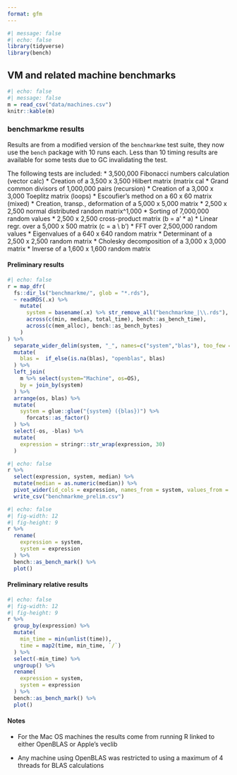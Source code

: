 ```yaml
---
format: gfm
---
```


```r
#| message: false
#| echo: false
library(tidyverse)
library(bench)
```


## VM and related machine benchmarks

```r
#| echo: false
#| message: false
m = read_csv("data/machines.csv")
knitr::kable(m)
```

### benchmarkme results

Results are from a modified version of the `benchmarkme` test suite, they now use the `bench` package with 10 runs each. Less than 10 timing results are available for some tests due to GC invalidating the test.

The following tests are included:
* 3,500,000 Fibonacci numbers calculation (vector calc)
* Creation of a 3,500 x 3,500 Hilbert matrix (matrix cal
* Grand common divisors of 1,000,000 pairs (recursion)
* Creation of a 3,000 x 3,000 Toeplitz matrix (loops)
* Escoufier's method on a 60 x 60 matrix (mixed)
* Creation, transp., deformation of a 5,000 x 5,000 matrix
* 2,500 x 2,500 normal distributed random matrix^1,000
* Sorting of 7,000,000 random values
* 2,500 x 2,500 cross-product matrix (b = a' * a)
* Linear regr. over a 5,000 x 500 matrix (c = a \\ b')
* FFT over 2,500,000 random values
* Eigenvalues of a 640 x 640 random matrix
* Determinant of a 2,500 x 2,500 random matrix
* Cholesky decomposition of a 3,000 x 3,000 matrix
* Inverse of a 1,600 x 1,600 random matrix


#### Preliminary results

```r
#| echo: false
r = map_dfr(
  fs::dir_ls("benchmarkme/", glob = "*.rds"),
  ~ readRDS(.x) %>%
    mutate(
      system = basename(.x) %>% str_remove_all("benchmarkme_|\\.rds"),
      across(c(min, median, total_time), bench::as_bench_time),
      across(c(mem_alloc), bench::as_bench_bytes)
    )
) %>%
  separate_wider_delim(system, "_", names=c("system","blas"), too_few = "align_start") %>%
  mutate(
    blas =  if_else(is.na(blas), "openblas", blas)
  ) %>%
  left_join(
    m %>% select(system="Machine", os=OS),
    by = join_by(system)
  ) %>%
  arrange(os, blas) %>%
  mutate(
    system = glue::glue("{system} ({blas})") %>%
      forcats::as_factor()
  ) %>%
  select(-os, -blas) %>%
  mutate(
    expression = stringr::str_wrap(expression, 30)
  )
```

```r
#| echo: false
r %>%
  select(expression, system, median) %>%
  mutate(median = as.numeric(median)) %>%
  pivot_wider(id_cols = expression, names_from = system, values_from = median) %>%
  write_csv("benchmarkme_prelim.csv")
```

```r
#| echo: false
#| fig-width: 12
#| fig-height: 9
r %>%
  rename(
    expression = system,
    system = expression
  ) %>%
  bench::as_bench_mark() %>%
  plot()
```

#### Preliminary relative results

```r
#| echo: false
#| fig-width: 12
#| fig-height: 9
r %>%
  group_by(expression) %>%
  mutate(
    min_time = min(unlist(time)),
    time = map2(time, min_time, `/`)
  ) %>%
  select(-min_time) %>%
  ungroup() %>%
  rename(
    expression = system,
    system = expression
  ) %>%
  bench::as_bench_mark() %>%
  plot()
```


#### Notes

* For the Mac OS machines the results come from running R linked to either OpenBLAS or Apple's veclib

* Any machine using OpenBLAS was restricted to using a maximum of 4 threads for BLAS calculations
